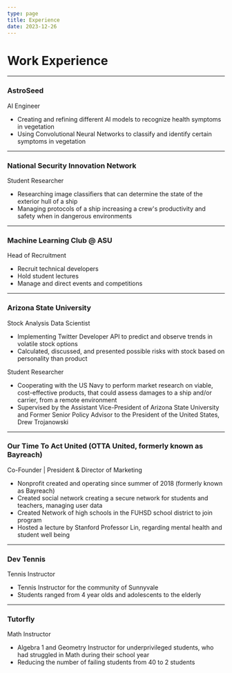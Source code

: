 ```yaml
---
type: page
title: Experience
date: 2023-12-26
---
```


# Work Experience
---

### AstroSeed
AI Engineer

- Creating and refining different AI models to recognize health symptoms in vegetation
- Using Convolutional Neural Networks to classify and identify certain symptoms in vegetation
---

### National Security Innovation Network
Student Researcher

- Researching image classifiers that can determine the state of the exterior hull of a ship
- Managing protocols of a ship increasing a crew's productivity and safety when in dangerous environments
---

### Machine Learning Club @ ASU
Head of Recruitment

- Recruit technical developers 
- Hold student lectures 
- Manage and direct events and competitions
---

### Arizona State University 
Stock Analysis Data Scientist

- Implementing Twitter Developer API to predict and observe trends in volatile stock options 
- Calculated, discussed, and presented possible risks with stock based on personality than product

Student Researcher

- Cooperating with the US Navy to perform market research on viable, cost-effective products, that could assess damages to a ship and/or carrier, from a remote environment
- Supervised by the Assistant Vice-President of Arizona State University and Former Senior Policy Advisor to the President of the United States, Drew Trojanowski
---

### Our Time To Act United (OTTA United, formerly known as Bayreach)
Co-Founder | President & Director of Marketing

- Nonprofit created and operating since summer of 2018 (formerly known as Bayreach)
- Created social network creating a secure network for students and teachers, managing user data
- Created Network of high schools in the FUHSD school district to join program 
- Hosted a lecture by Stanford Professor Lin, regarding mental health and student well being
---

### Dev Tennis
Tennis Instructor

- Tennis Instructor for the community of Sunnyvale
- Students ranged from 4 year olds and adolescents to the elderly
---

### Tutorfly
Math Instructor

- Algebra 1 and Geometry Instructor for underprivileged students, who had struggled in Math during their school year
- Reducing the number of failing students from 40 to 2 students
